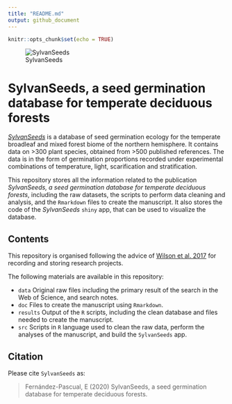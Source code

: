 ```yaml
---
title: "README.md"
output: github_document
---
```


```r
knitr::opts_chunk$set(echo = TRUE)
```

![SylvanSeeds](data/2017070313 Blue Ridge Parkway small.jpg)

# SylvanSeeds, a seed germination database for temperate deciduous forests

[*SylvanSeeds*](https://efernandezpascual.github.io/home/sylvanseeds.html) is a database of seed germination ecology for the temperate broadleaf and mixed forest biome of the northern hemisphere. It contains data on >300 plant species, obtained from >500 published references. The data is in the form of germination proportions recorded under experimental combinations of temperature, light, scarification and stratification.

This repository stores all the information related to the publication *SylvanSeeds, a seed germination database for temperate deciduous forests*, including the raw datasets, the scripts to perform data cleaning and analysis, and the `Rmarkdown` files to create the manuscript. It also stores the code of the *SylvanSeeds* `shiny` app, that can be used to visualize the database.

## Contents

This repository is organised following the advice of [Wilson et al. 2017](https://doi.org/10.1371/journal.pcbi.1005510) for recording and storing research projects.

The following materials are available in this repository:

* `data` Original raw files including the primary result of the search in the Web of Science, and search notes.
* `doc` Files to create the manuscript using `Rmarkdown`.
* `results` Output of the `R` scripts, including the clean database and files needed to create the manuscript.
* `src` Scripts in `R` language used to clean the raw data, perform the analyses of the manuscript, and build the `SylvanSeeds` app.

## Citation

Please cite `SylvanSeeds` as:

> Fernández-Pascual, E (2020) SylvanSeeds, a seed germination database for temperate deciduous forests.